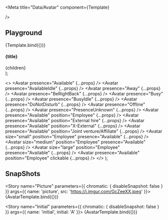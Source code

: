 
<Meta
  title="Data/Avatar"
  component={Template}
  
/>

<Description markdown={readme} />

## Playground

<Canvas>
  <Story name="playground" args={{ label: 'Avatar' }}>
    {Template.bind({})}
  </Story>
</Canvas>

<ArgsTable story="playground" />

  <section>
    <h4>{title}</h4>
    <div style={{ display: 'flex', gap: '10px' }}>{children}</div>
  </section>
);

  <>
    <Container title="Presence">
      <Avatar presence="Available" {...props} />
      <Avatar presence="AvailableIdle" {...props} />
      <Avatar presence="Away" {...props} />
      <Avatar presence="BeRightBack" {...props} />
      <Avatar presence="Busy" {...props} />
      <Avatar presence="BusyIdle" {...props} />
      <Avatar presence="DoNotDisturb" {...props} />
      <Avatar presence="Offline" {...props} />
      <Avatar presence="PresenceUnknown" {...props} />
    </Container>
    <Container title="Positions">
      <Avatar presence="Available" position="Employee" {...props} />
      <Avatar presence="Available" position="External hire" {...props} />
      <Avatar presence="Available" position="X-External" {...props} />
      <Avatar presence="Available" position="Joint venture/Affiliate" {...props} />
    </Container>
    <Container title="Sizes">
      <Avatar size="small" position="Employee" presence="Available" {...props} />
      <Avatar size="medium" position="Employee" presence="Available" {...props} />
      <Avatar size="large" position="Employee" presence="Available" {...props} />
    </Container>
    <Container title="Clickable">
      <Avatar presence="Available" position="Employee" clickable {...props} />
    </Container>
  </>
);

## SnapShots

<Story name="Picture" parameters={{ chromatic: { disableSnapshot: false } }} args={{ name: 'picture', src: 'https://i.imgur.com/GcZeeXX.jpeg'  }}>
  {AvatarTemplate.bind({})}
</Story>

<Story name="Initial" parameters={{ chromatic: { disableSnapshot: false } }} args={{ name: 'initial', initial: 'A' }}>
  {AvatarTemplate.bind({})}
</Story>
